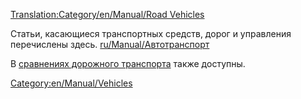 [[Translation:Category/en/Manual/Road Vehicles]]

Статьи, касающиеся транспортных средств, дорог и управления  перечислены здесь.
[[ru/Manual/Автотранспорт]]

В [[ru/Manual/Base Set/Road Vehicles/Сравнение дорожного транспорта|cравнениях дорожного транспорта]] также доступны.

[[Category:en/Manual/Vehicles]]